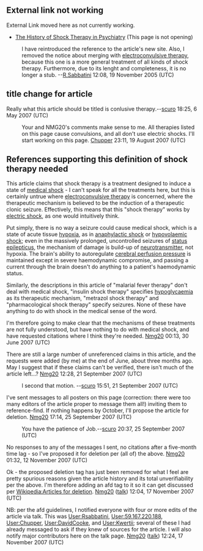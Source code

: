 <article id="315694" title=Talk:Convulsive therapy>
	<talkpage id="315694" title="Talk:Convulsive therapy">
{{HistSci|importance=Mid|class=Start}}

== External link not working ==
External Link moved here as not currently working.

*[http://www.epub.org.br/cm/n04/historia/shock_i.htm The History of Shock Therapy in Psychiatry] (This page is not opening)
:I have reintroduced the reference to the article's new site. Also, I removed the notice about merging with [[electroconvulsive therapy]], because this one is a more general treatment of all kinds of shock therapy. Furthermore, due to its lenght and completeness, it is no longer a stub. --[[User:Rsabbatini|R.Sabbatini]] 12:08, 19 November 2005 (UTC)

== title change for article ==
Really what this article should be titled is conlusive therapy.--[[User:Scuro|scuro]] 18:25, 6 May 2007 (UTC)
:Your and NMG20's comments make sense to me.  All therapies listed on this page cause convulsions, and all don't use electric shocks.  I'll start working on this page. [[User:Chupper|Chupper]] 23:11, 19 August 2007 (UTC)

== References supporting this definition of shock therapy needed ==

This article claims that shock therapy is a treatment designed to induce a state of [[shock (medicine)|medical shock]] - I can't speak for all the treatments here, but this is certainly untrue where [[electroconvulsive therapy]] is concerned, where the therapeutic mechanism is believed to be the induction of a therapeutic clonic seizure. Effectively, this means that this &quot;shock therapy&quot; works by [[electric shock]], as one would intuitively think.

Put simply, there is no way a seizure could cause medical shock, which is a state of acute tissue [[hypoxia]], as in [[anaphylactic shock]] or [[hypovolaemic shock]]; even in the massively prolonged, uncontrolled seizures of [[status epilepticus]], the mechanism of damage is build-up of [[neurotransmitter]], not hypoxia. The brain's ability to autoregulate [[cerebral perfusion pressure]] is maintained except in severe haemodynamic compromise, and passing a current through the brain doesn't do anything to a patient's haemodynamic status.

Similarly, the descriptions in this article of &quot;malarial fever therapy&quot; don't deal with medical shock, &quot;insulin shock therapy&quot; specifies [[hypoglycaemia]] as its therapeutic mechanism, &quot;metrazol shock therapy&quot; and &quot;pharmacological shock therapy&quot; specify seizures. None of these have anything to do with shock in the medical sense of the word.

I'm therefore going to make clear that the mechanisms of these treatments are not fully understood, but have nothing to do with medical shock, and have requested citations where I think they're needed. [[User:Nmg20|Nmg20]] 00:13, 30 June 2007 (UTC)

There are still a large number of unreferenced claims in this article, and the requests were added (by me) at the end of June, about three months ago. May I suggest that if these claims can't be verified, there isn't much of the article left...? [[User:Nmg20|Nmg20]] 12:28, 21 September 2007 (UTC)

:I second that motion. --[[User:Scuro|scuro]] 15:51, 21 September 2007 (UTC)

I've sent messages to all posters on this page (correction: there were too many editors of the article proper to message them all!) inviting them to reference-find. If nothing happens by October, I'll propose the article for deletion. [[User:Nmg20|Nmg20]] 17:14, 25 September 2007 (UTC)

:You have the patience of Job.--[[User:Scuro|scuro]] 20:37, 25 September 2007 (UTC)

No responses to any of the messages I sent, no citations after a five-month time lag - so I've proposed it for deletion per (all of) the above. [[User:Nmg20|Nmg20]] 01:32, 12 November 2007 (UTC)

Ok - the proposed deletion tag has just been removed for what I feel are pretty spurious reasons given the article history and its total unverifiability per the above. I'm therefore adding an afd tag to it so it can get discussed per [[Wikipedia:Articles for deletion]]. [[User:Nmg20|Nmg20]] ([[User talk:Nmg20|talk]]) 12:04, 17 November 2007 (UTC)

NB: per the afd guidelines, I notified everyone with four or more edits of the article via talk. This was [[User:Rsabbatini]], [[User:59.167.220.188]], [[User:Chupper]], [[User:DavidCooke]], and [[User:Kwertii]]; several of these I had already messaged to ask if they knew of sources for the article. I will also notify major contributors here on the talk page. [[User:Nmg20|Nmg20]] ([[User talk:Nmg20|talk]]) 12:24, 17 November 2007 (UTC)
	</talkpage>
</article>